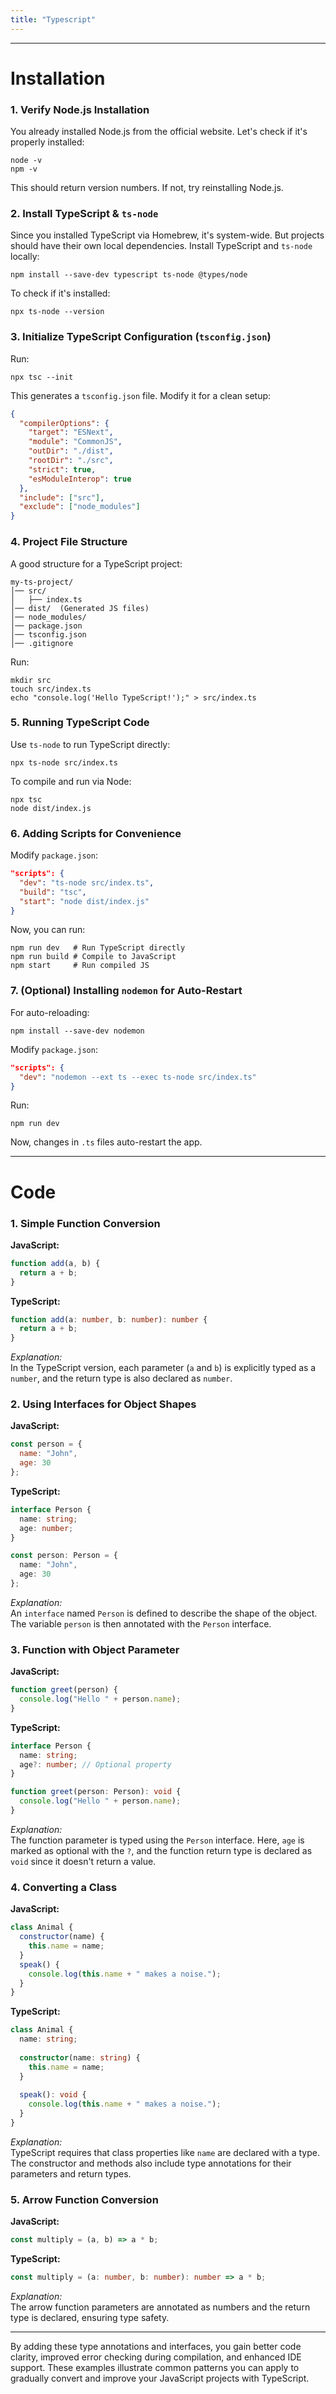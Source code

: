 ```yaml
---
title: "Typescript"
---
```



---
# Installation

### 1. Verify Node.js Installation

You already installed Node.js from the official website. Let's check if it's properly installed:

```
node -v
npm -v
```

This should return version numbers. If not, try reinstalling Node.js.

### 2. Install TypeScript & `ts-node`

Since you installed TypeScript via Homebrew, it's system-wide. But projects should have their own local dependencies. Install TypeScript and `ts-node` locally:

```
npm install --save-dev typescript ts-node @types/node
```

To check if it's installed:

```
npx ts-node --version
```

### 3. Initialize TypeScript Configuration (`tsconfig.json`)

Run:

```
npx tsc --init
```

This generates a `tsconfig.json` file. Modify it for a clean setup:

```json
{
  "compilerOptions": {
    "target": "ESNext",
    "module": "CommonJS",
    "outDir": "./dist",
    "rootDir": "./src",
    "strict": true,
    "esModuleInterop": true
  },
  "include": ["src"],
  "exclude": ["node_modules"]
}
```

### 4. Project File Structure

A good structure for a TypeScript project:

```
my-ts-project/
│── src/
│   ├── index.ts
│── dist/  (Generated JS files)
│── node_modules/
│── package.json
│── tsconfig.json
│── .gitignore
```

Run:

```
mkdir src
touch src/index.ts
echo "console.log('Hello TypeScript!');" > src/index.ts
```

### 5. Running TypeScript Code

Use `ts-node` to run TypeScript directly:

```
npx ts-node src/index.ts
```

To compile and run via Node:

```
npx tsc
node dist/index.js
```

### 6. Adding Scripts for Convenience

Modify `package.json`:

```json
"scripts": {
  "dev": "ts-node src/index.ts",
  "build": "tsc",
  "start": "node dist/index.js"
}
```

Now, you can run:

```
npm run dev   # Run TypeScript directly
npm run build # Compile to JavaScript
npm start     # Run compiled JS
```

### 7. (Optional) Installing `nodemon` for Auto-Restart

For auto-reloading:

```
npm install --save-dev nodemon
```

Modify `package.json`:

```json
"scripts": {
  "dev": "nodemon --ext ts --exec ts-node src/index.ts"
}
```

Run:

```
npm run dev
```

Now, changes in `.ts` files auto-restart the app.

---
# Code

### 1. **Simple Function Conversion**

**JavaScript:**

```javascript
function add(a, b) {
  return a + b;
}
```

**TypeScript:**

```typescript
function add(a: number, b: number): number {
  return a + b;
}
```

_Explanation:_  
In the TypeScript version, each parameter (`a` and `b`) is explicitly typed as a `number`, and the return type is also declared as `number`.

### 2. **Using Interfaces for Object Shapes**

**JavaScript:**

```javascript
const person = {
  name: "John",
  age: 30
};
```

**TypeScript:**

```typescript
interface Person {
  name: string;
  age: number;
}

const person: Person = {
  name: "John",
  age: 30
};
```

_Explanation:_  
An `interface` named `Person` is defined to describe the shape of the object. The variable `person` is then annotated with the `Person` interface.

### 3. **Function with Object Parameter**

**JavaScript:**

```javascript
function greet(person) {
  console.log("Hello " + person.name);
}
```

**TypeScript:**

```typescript
interface Person {
  name: string;
  age?: number; // Optional property
}

function greet(person: Person): void {
  console.log("Hello " + person.name);
}
```

_Explanation:_  
The function parameter is typed using the `Person` interface. Here, `age` is marked as optional with the `?`, and the function return type is declared as `void` since it doesn't return a value.

### 4. **Converting a Class**

**JavaScript:**

```javascript
class Animal {
  constructor(name) {
    this.name = name;
  }
  speak() {
    console.log(this.name + " makes a noise.");
  }
}
```

**TypeScript:**

```typescript
class Animal {
  name: string;
  
  constructor(name: string) {
    this.name = name;
  }
  
  speak(): void {
    console.log(this.name + " makes a noise.");
  }
}
```

_Explanation:_  
TypeScript requires that class properties like `name` are declared with a type. The constructor and methods also include type annotations for their parameters and return types.

### 5. **Arrow Function Conversion**

**JavaScript:**

```javascript
const multiply = (a, b) => a * b;
```

**TypeScript:**

```typescript
const multiply = (a: number, b: number): number => a * b;
```

_Explanation:_  
The arrow function parameters are annotated as numbers and the return type is declared, ensuring type safety.

---

By adding these type annotations and interfaces, you gain better code clarity, improved error checking during compilation, and enhanced IDE support. These examples illustrate common patterns you can apply to gradually convert and improve your JavaScript projects with TypeScript.
